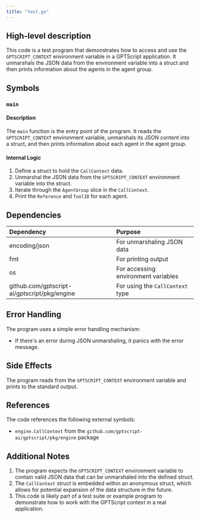 ```yaml
---
title: "test.go"
---
```


## High-level description
This code is a test program that demonstrates how to access and use the `GPTSCRIPT_CONTEXT` environment variable in a GPTScript application. It unmarshals the JSON data from the environment variable into a struct and then prints information about the agents in the agent group.

## Symbols

### `main`
#### Description
The `main` function is the entry point of the program. It reads the `GPTSCRIPT_CONTEXT` environment variable, unmarshals its JSON content into a struct, and then prints information about each agent in the agent group.

#### Internal Logic
1. Define a struct to hold the `CallContext` data.
2. Unmarshal the JSON data from the `GPTSCRIPT_CONTEXT` environment variable into the struct.
3. Iterate through the `AgentGroup` slice in the `CallContext`.
4. Print the `Reference` and `ToolID` for each agent.

## Dependencies
| Dependency | Purpose |
|:-----------|:--------|
| encoding/json | For unmarshaling JSON data |
| fmt | For printing output |
| os | For accessing environment variables |
| github.com/gptscript-ai/gptscript/pkg/engine | For using the `CallContext` type |

## Error Handling
The program uses a simple error handling mechanism:
- If there's an error during JSON unmarshaling, it panics with the error message.

## Side Effects
The program reads from the `GPTSCRIPT_CONTEXT` environment variable and prints to the standard output.

## References
The code references the following external symbols:
- `engine.CallContext` from the `github.com/gptscript-ai/gptscript/pkg/engine` package

## Additional Notes
1. The program expects the `GPTSCRIPT_CONTEXT` environment variable to contain valid JSON data that can be unmarshaled into the defined struct.
2. The `CallContext` struct is embedded within an anonymous struct, which allows for potential expansion of the data structure in the future.
3. This code is likely part of a test suite or example program to demonstrate how to work with the GPTScript context in a real application.